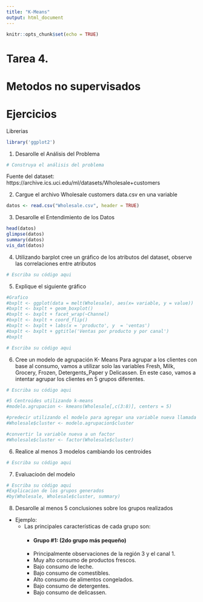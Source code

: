 ```yaml
---
title: "K-Means"
output: html_document
---
```


```r
knitr::opts_chunk$set(echo = TRUE)
```

# Tarea 4.
# Metodos no supervisados

# Ejercicios 

Librerias
```r
library('ggplot2')
```

1. Desarolle el Análisis del Problema
```r
# Construya el análisis del problema
```
Fuente del dataset:
https://archive.ics.uci.edu/ml/datasets/Wholesale+customers


2. Cargue el archivo Wholesale customers data.csv en una variable

```r
datos <- read.csv("Wholesale.csv", header = TRUE)

```

3. Desarolle el Entendimiento de los Datos

```r
head(datos)
glimpse(datos)
summary(datos)
vis_dat(datos)
```

4. Utilizando barplot cree un gráfico de los atributos del dataset, observe las correlaciones entre atributos

```r
# Escriba su código aqui
```

5. Explique el siguiente gráfico

```r
#Grafico
#bxplt <- ggplot(data = melt(Wholesale), aes(x= variable, y = value))
#bxplt <- bxplt + geom_boxplot()
#bxplt <- bxplt + facet_wrap(~Channel)
#bxplt <- bxplt + coord_flip()
#bxplt <- bxplt + labs(x = 'producto', y  = 'ventas')
#bxplt <- bxplt + ggtitle('Ventas por producto y por canal')
#bxplt

# Escriba su código aqui
```

6. Cree un modelo de agrupación K- Means
Para agrupar a los clientes con base al consumo, vamos a utilizar solo las variables Fresh, Milk, Grocery, Frozen, Detergents_Paper y Delicassen. En este caso, vamos a intentar agrupar los clientes en 5 grupos diferentes.


```r
# Escriba su código aqui

#5 Centroides utilizando k-means
#modelo.agrupacion <- kmeans(Wholesale[,c(3:8)], centers = 5)

#predecir utilizando el modelo para agregar una variable nueva llamada 'cluster' al conjunto de datos
#Wholesale$cluster <- modelo.agrupacion$cluster

#convertir la variable nueva a un factor
#Wholesale$cluster <- factor(Wholesale$cluster)

```

6. Realice al menos 3 modelos cambiando los centroides 
```r
# Escriba su código aqui
```

7. Evaluacioón del modelo
```r
# Escriba su código aqui
#Explicacion de los grupos generados
#by(Wholesale, Wholesale$cluster, summary)
```


8. Desarolle al menos 5 conclusiones sobre los grupos realizados
  * Ejemplo:
    - Las principales características de cada grupo son:
      - #### Grupo #1: (2do grupo más pequeño)
      - Principalmente observaciones de la región 3 y el canal 1.
      - Muy alto consumo de productos frescos.
      - Bajo consumo de leche.
      - Bajo consumo de comestibles.
      - Alto consumo de alimentos congelados.
      - Bajo consumo de detergentes.
      - Bajo consumo de delicassen.


